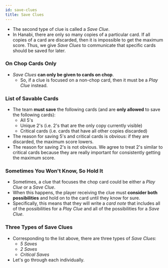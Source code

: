 ```yaml
---
id: save-clues
title: Save Clues
---
```



<BeginnersGuideProgress id="save-clues" />

- The second type of clue is called a _Save Clue_.
- In Hanabi, there are only so many copies of a particular card. If all copies of a card are discarded, then it is impossible to get the maximum score. Thus, we give _Save Clues_ to communicate that specific cards should be saved for later.

### On Chop Cards Only

- _Save Clues_ **can only be given to cards on chop**.
  - So, if a clue is focused on a non-chop card, then it must be a _Play Clue_ instead.

### List of Savable Cards

- The team **must save** the following cards (and are **only allowed** to save the following cards):
  - All 5's
  - Unique 2's (i.e. 2's that are the only copy currently visible)
  - Critical cards (i.e. cards that have all other copies discarded)
- The reason for saving 5's and critical cards is obvious: if they are discarded, the maximum score lowers.
- The reason for saving 2's is not obvious. We agree to treat 2's similar to critical cards because they are really important for consistently getting the maximum score.

### Sometimes You Won't Know, So Hold It

- Sometimes, a clue that focuses the chop card could be either a _Play Clue_ or a _Save Clue_.
- When this happens, the player receiving the clue must **consider both possibilities** and hold on to the card until they know for sure.
- Specifically, this means that they will write a _card note_ that includes all of the possibilities for a _Play Clue_ and all of the possibilities for a _Save Clue_.

### Three Types of Save Clues

- Corresponding to the list above, there are three types of _Save Clues_:
  - _5 Saves_
  - _2 Saves_
  - _Critical Saves_
- Let's go through each individually.
